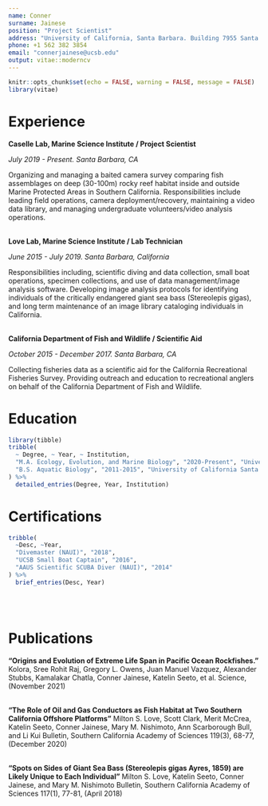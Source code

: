 ```yaml
---
name: Conner 
surname: Jainese
position: "Project Scientist"
address: "University of California, Santa Barbara. Building 7955 Santa Barbara, CA 93106 - 6150"
phone: +1 562 382 3854
email: "connerjainese@ucsb.edu"
output: vitae::moderncv
---
```


```r
knitr::opts_chunk$set(echo = FALSE, warning = FALSE, message = FALSE)
library(vitae)
```

# Experience

**Caselle Lab, Marine Science Institute / Project Scientist** 

*July 2019 - Present. Santa Barbara, CA*

Organizing and managing a baited camera survey comparing fish assemblages on deep (30-100m) rocky reef habitat inside and outside Marine Protected Areas in Southern California. Responsibilities include leading field operations, camera deployment/recovery, maintaining a video data library, and managing undergraduate volunteers/video analysis operations.

\
**Love Lab, Marine Science Institute / Lab Technician**

*June 2015 - July 2019. Santa Barbara, California* 

Responsibilities including, scientific diving and data collection, small boat operations, specimen collections, and use of data management/image analysis software. Developing image analysis protocols for identifying individuals of the critically endangered giant sea bass (Stereolepis gigas), and long term maintenance of an image library cataloging individuals in California.

\
**California Department of Fish and Wildlife / Scientific Aid**

*October 2015 - December 2017. Santa Barbara, CA*

Collecting fisheries data as a scientific aid for the California Recreational Fisheries Survey. Providing outreach and education to recreational anglers on behalf of the California Department of Fish and Wildlife.

# Education

```r
library(tibble)
tribble(
  ~ Degree, ~ Year, ~ Institution,
  "M.A. Ecology, Evolution, and Marine Biology", "2020-Present", "University of California Santa Barbara",
  "B.S. Aquatic Biology", "2011-2015", "University of California Santa Barbara"
) %>% 
  detailed_entries(Degree, Year, Institution)
```

# Certifications

```r
tribble(
  ~Desc, ~Year,
  "Divemaster (NAUI)", "2018",
  "UCSB Small Boat Captain", "2016",
  "AAUS Scientific SCUBA Diver (NAUI)", "2014"
) %>% 
  brief_entries(Desc, Year)
```
\
\

# Publications

**“Origins and Evolution of Extreme Life Span in Pacific Ocean Rockfishes.”**
Kolora, Sree Rohit Raj, Gregory L. Owens, Juan Manuel Vazquez, Alexander
Stubbs, Kamalakar Chatla, Conner Jainese, Katelin Seeto, et al. Science,
(November 2021)

\
**“The Role of Oil and Gas Conductors as Fish Habitat at Two Southern California Offshore Platforms”** Milton S. Love, Scott Clark, Merit McCrea, Katelin Seeto, Conner Jainese, Mary M. Nishimoto, Ann Scarborough Bull, and Li Kui Bulletin, Southern California Academy of Sciences 119(3), 68-77, (December 2020)

\
**"Spots on Sides of Giant Sea Bass (Stereolepis gigas Ayres, 1859) are Likely Unique to Each Individual"** Milton S. Love, Katelin Seeto, Conner Jainese, and Mary M. Nishimoto Bulletin, Southern California Academy of Sciences 117(1), 77-81, (April 2018)

